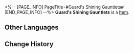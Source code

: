 <%-- [PAGE_INFO]
PageTitle=#Guard's Shining Gauntlets#
[END_PAGE_INFO] --%>
{{Item Infobox
|id          = 31062
|image       = Item Guard's Shining Gauntlets.png
|type        = 
|invCategory = Relics
|rarity      = 2
|effect      = 
|description = Metal gauntlets that give off a silvery sparkle. A complex mechanical structure is hidden within its design.
|source1     = [[Cavern of Corrosion: Everwinter Hill]]
}}
'''Guard's Shining Gauntlets''' is a [[Item]].

==Other Languages==
{{Other Languages
|en   = Guard's Shining Gauntlets
|zhs  = 铁卫的银鳞手甲
|zht  = 鐵衛的銀鱗手甲
|ja   = 兵士の銀鱗ガントレット
|ko   = 철위대의 은비늘 손갑옷
|es   = Guanteletes brillantes del guardia
|fr   = Gantelets brillants de garde
|ru   = Сверкающие перчатки стража
|th   = Guard's Shining Gauntlets
|vi   = Giáp Tay Vảy Bạc Của Thiết Vệ
|de   = Strahlende Kampfhandschuhe der Wache
|id   = Guard's Shining Gauntlets
|pt   = Manoplas Brilhantes do Guarda
}}

==Change History==
{{Change History|2.0}}